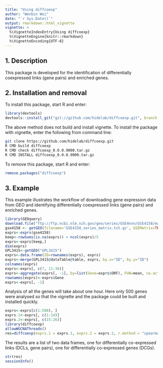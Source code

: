 ```yaml
---
title: "Using diffcoexp"
author: "Wenbin Wei"
date: "`r Sys.Date()`"
output: rmarkdown::html_vignette
vignette: >
  %\VignetteIndexEntry{Using diffcoexp}
  %\VignetteEngine{knitr::rmarkdown}
  %\VignetteEncoding{UTF-8}
---
```


## 1. Description

This package is developed for the identification of differentially coexpressed links (gene pairs) and enriched genes.

## 2. Installation and removal

To install this package, start R and enter:
```R
library(devtools)
devtools::install_git("git://github.com/hidelab/diffcoexp.git", branch = "master")
```
The above method does not build and install vignette. To install the package with vignette, enter the following from command line:
```bash
git clone https://github.com/hidelab/diffcoexp.git
R CMD build diffcoexp
R CMD check diffcoexp_0.0.0.9000.tar.gz
R CMD INSTALL diffcoexp_0.0.0.9000.tar.gz
```
To remove this package, start R and enter:
```R
remove.packages("diffcoexp")
```
## 3. Example

This example illustrates the workflow of downloading gene expression data from GEO and identifying differentially coexpressed links (gene pairs) and enriched genes. 

```r
library(GEOquery)
download.file("ftp://ftp.ncbi.nlm.nih.gov/geo/series/GSE4nnn/GSE4158/matrix/GSE4158_series_matrix.txt.gz", "GSE4158_series_matrix.txt.gz")
gse4158 <- getGEO(filename='GSE4158_series_matrix.txt.gz', GSEMatrix=TRUE)
exprs<-exprs(gse4158)
keep<-rowSums(is.na(exprs)) < ncol(exprs)/5
exprs<-exprs[keep,]
dim(exprs)
GPL3415<-getGEO("GPL3415")
exprs<-data.frame(ID=rownames(exprs), exprs)
exprs<-merge(GPL3415@dataTable@table, exprs, by.x="ID", by.y="ID")
colnames(exprs)
exprs<-exprs[, c(7, 11:36)]
exprs<-aggregate(exprs[, -1], by=list(Gene=exprs$ORF), FUN=mean, na.action = na.omit)
rownames(exprs)<-exprs$Gene
exprs<-exprs[, -1]
```
Analysis of all the genes will take about one hour. Here only 500 genes were analysed so that the vignette and the package could be built and installed quickly.
```r
exprs<-exprs[c(1:500), ]
exprs.1<-exprs[, c(1:14)]
exprs.2<-exprs[, c(15:26)]
library(diffcoexp)
allowWGCNAThreads()
res=diffcoexp(exprs.1 = exprs.1, exprs.2 = exprs.2, r.method = "spearman" )
```
The results are a list of two data frames, one for differentially co-expressed links (DCLs, gene pairs), one for differentially co-expressed genes (DCGs).
```r
str(res)
sessionInfo()
```
